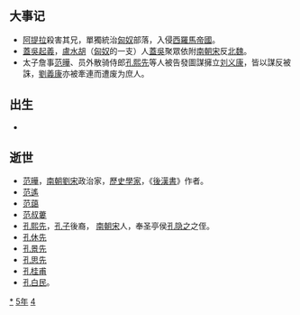 {{yearTOC|445|北魏'''[[太平真君|太平真君]]六年'''；南朝宋'''[[元嘉_(南朝宋文帝)|元嘉]]二十二年'''；高昌北凉'''[[承平_(沮渠無諱)|承平]]三年'''}}

== 大事记 ==
*[[阿提拉|阿提拉]]殺害其兄，單獨統治[[匈奴|匈奴]]部落，入侵[[西羅馬帝國|西羅馬帝國]]。
*[[蓋吳起義|蓋吳起義]]，[[盧水胡|盧水胡]]（[[匈奴|匈奴]]的一支）人[[蓋吳|蓋吳]]聚眾依附[[南朝宋|南朝宋]]反[[北魏|北魏]]。
*太子詹事[[范曄_(劉宋)|范曄]]、员外散骑侍郎[[孔熙先|孔熙先]]等人被告發圖謀擁立[[刘义康|刘义康]]，皆以謀反被誅，[[劉義康|劉義康]]亦被牽連而遭废为庶人。

== 出生 ==
*

== 逝世 ==
{{Wikisource year mention}}
*[[范曄_(劉宋)|范曄]]，[[南朝|南朝]][[劉宋|劉宋]]政治家，[[歷史學家|歷史學家]]，《[[後漢書|後漢書]]》作者。
*[[范遙_(劉宋)|范遙]]
*[[范藹|范藹]]
*[[范叔蔞|范叔蔞]]
*[[孔熙先|孔熙先]]，[[孔子|孔子]]後裔， [[南朝宋|南朝宋]]人，奉圣亭侯[[孔隐之|孔隐之]]之侄。
*[[孔休先|孔休先]]
*[[孔景先|孔景先]]
*[[孔思先|孔思先]]
*[[孔桂甫|孔桂甫]]
*[[孔白民|孔白民]]。

[[Category:445年|*]]
[[Category:440年代|5年]]
[[Category:5世纪各年|4]]